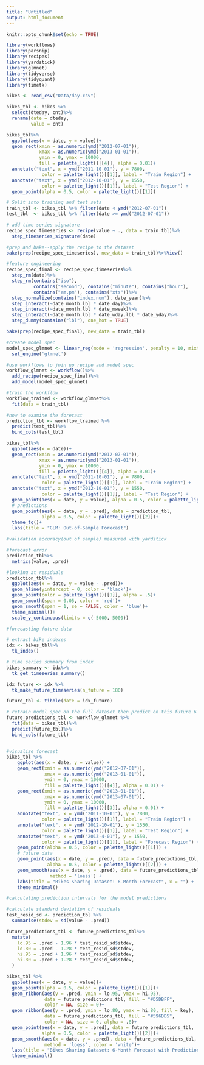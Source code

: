 ```yaml
---
title: "Untitled"
output: html_document
---
```


```r
knitr::opts_chunk$set(echo = TRUE)
```

```r
library(workflows)
library(parsnip)
library(recipes)
library(yardstick)
library(glmnet)
library(tidyverse)
library(tidyquant)
library(timetk)
```

```r
bikes <- read_csv("Data/day.csv")

bikes_tbl <- bikes %>%
  select(dteday, cnt)%>%
  rename(date = dteday,
         value = cnt)

bikes_tbl%>%
  ggplot(aes(x = date, y = value))+
  geom_rect(xmin = as.numeric(ymd("2012-07-01")),
            xmax = as.numeric(ymd("2013-01-01")),
            ymin = 0, ymax = 10000,
            fill = palette_light()[[4]], alpha = 0.01)+
  annotate("text", x = ymd("2011-10-01"), y = 7800,
             color = palette_light()[[1]], label = "Train Region") +
  annotate("text", x = ymd("2012-10-01"), y = 1550,
             color = palette_light()[[1]], label = "Test Region") +
  geom_point(alpha = 0.5, color = palette_light()[[1]])
```

```r
# Split into training and test sets
train_tbl <- bikes_tbl %>% filter(date < ymd("2012-07-01"))
test_tbl  <- bikes_tbl %>% filter(date >= ymd("2012-07-01"))
```

```r
# add time series signature
recipe_spec_timeseries <- recipe(value ~ ., data = train_tbl)%>%
  step_timeseries_signature(date)

#prep and bake--apply the recipe to the dataset
bake(prep(recipe_spec_timeseries), new_data = train_tbl)%>%View()

#feature engineering
recipe_spec_final <- recipe_spec_timeseries%>%
  step_rm(date)%>%
  step_rm(contains("iso"),
          contains("second"), contains("minute"), contains("hour"),
          contains("am.pm"), contains("xts"))%>%
  step_normalize(contains("index.num"), date_year)%>%
  step_interact(~date_month.lbl * date_day)%>%
  step_interact(~date_month.lbl * date_mweek)%>%
  step_interact(~date_month.lbl * date_wday.lbl * date_yday)%>%
  step_dummy(contains("lbl"), one_hot = TRUE)

bake(prep(recipe_spec_final), new_data = train_tbl)
```

```r
#create model spec
model_spec_glmnet <- linear_reg(mode = 'regression', penalty = 10, mixture = 0.7)%>%
  set_engine('glmnet')
```

```r
#use workflows to join up recipe and model spec
workflow_glmnet <- workflow()%>%
  add_recipe(recipe_spec_final)%>%
  add_model(model_spec_glmnet)
```

```r
#train the workflow
workflow_trained <- workflow_glmnet%>%
  fit(data = train_tbl)
```

```r
#now to examine the forecast
prediction_tbl <- workflow_trained %>%
  predict(test_tbl)%>%
  bind_cols(test_tbl)

bikes_tbl%>%
  ggplot(aes(x = date))+
  geom_rect(xmin = as.numeric(ymd("2012-07-01")),
            xmax = as.numeric(ymd("2013-01-01")),
            ymin = 0, ymax = 10000,
            fill = palette_light()[[4]], alpha = 0.01)+
  annotate("text", x = ymd("2011-10-01"), y = 7800,
             color = palette_light()[[1]], label = "Train Region") +
  annotate("text", x = ymd("2012-10-01"), y = 1550,
             color = palette_light()[[1]], label = "Test Region") +
  geom_point(aes(x = date, y = value), alpha = 0.5, color = palette_light()[[1]])+
  # predictions
  geom_point(aes(x = date, y = .pred), data = prediction_tbl,
             alpha = 0.5, color = palette_light()[[2]])+
  theme_tq()+
  labs(title = "GLM: Out-of-Sample Forecast")
```

```r
#validation accuracy(out of sample) measured with yardstick

#forecast error
prediction_tbl%>%
  metrics(value, .pred)
```

```r
#looking at residuals
prediction_tbl%>%
  ggplot(aes(x = date, y = value - .pred))+
  geom_hline(yintercept = 0, color = 'black')+
  geom_point(color = palette_light()[[1]], alpha = .5)+
  geom_smooth(span = 0.05, color = 'red')+
  geom_smooth(span = 1, se = FALSE, color = 'blue')+
  theme_minimal()+
  scale_y_continuous(limits = c(-5000, 5000))
```


```r
#forecasting future data

# extract bike indexes
idx <- bikes_tbl%>%
  tk_index()

# time series summary from index
bikes_summary <- idx%>%
  tk_get_timeseries_summary()

idx_future <- idx %>%
  tk_make_future_timeseries(n_future = 180)

future_tbl <- tibble(date = idx_future)

# retrain model spec on the full dataset then predict on this future 6 months
future_predictions_tbl <- workflow_glmnet %>%
  fit(data = bikes_tbl)%>%
  predict(future_tbl)%>%
  bind_cols(future_tbl)
  
```

```r
#visualize forecast
bikes_tbl %>%
    ggplot(aes(x = date, y = value)) +
    geom_rect(xmin = as.numeric(ymd("2012-07-01")),
              xmax = as.numeric(ymd("2013-01-01")),
              ymin = 0, ymax = 10000,
              fill = palette_light()[[4]], alpha = 0.01) +
    geom_rect(xmin = as.numeric(ymd("2013-01-01")),
              xmax = as.numeric(ymd("2013-07-01")),
              ymin = 0, ymax = 10000,
              fill = palette_light()[[3]], alpha = 0.01) +
    annotate("text", x = ymd("2011-10-01"), y = 7800,
             color = palette_light()[[1]], label = "Train Region") +
    annotate("text", x = ymd("2012-10-01"), y = 1550,
             color = palette_light()[[1]], label = "Test Region") +
    annotate("text", x = ymd("2013-4-01"), y = 1550,
             color = palette_light()[[1]], label = "Forecast Region") +
    geom_point(alpha = 0.5, color = palette_light()[[1]]) +
    # future data
    geom_point(aes(x = date, y = .pred), data = future_predictions_tbl,
               alpha = 0.5, color = palette_light()[[2]]) +
    geom_smooth(aes(x = date, y = .pred), data = future_predictions_tbl,
                method = 'loess') + 
    labs(title = "Bikes Sharing Dataset: 6-Month Forecast", x = "") +
    theme_minimal()
```

```r
#calculating prediction intervals for the model predictions

#calculate standard deviation of residuals
test_resid_sd <- prediction_tbl %>%
  summarise(stdev = sd(value - .pred))

future_predictions_tbl <- future_predictions_tbl%>%
  mutate(
    lo.95 = .pred - 1.96 * test_resid_sd$stdev,
    lo.80 = .pred - 1.28 * test_resid_sd$stdev,
    hi.95 = .pred + 1.96 * test_resid_sd$stdev,
    hi.80 = .pred + 1.28 * test_resid_sd$stdev,
  )

bikes_tbl %>%
  ggplot(aes(x = date, y = value))+
  geom_point(alpha = 0.5, color = palette_light()[[1]])+
  geom_ribbon(aes(y = .pred, ymin = lo.95, ymax = hi.95),
              data = future_predictions_tbl, fill = "#D5DBFF",
              color = NA, size = 0)+
  geom_ribbon(aes(y = .pred, ymin = lo.80, ymax = hi.80, fill = key),
              data = future_predictions_tbl, fill = "#596DD5",
              color = NA, size = 0, alpha = .8)+
  geom_point(aes(x = date, y = .pred), data = future_predictions_tbl,
             alpha = 0.5, color = palette_light()[[2]])+
  geom_smooth(aes(x = date, y = .pred), data = future_predictions_tbl,
              method = 'loess', color = 'white')+
  labs(title = "Bikes Sharing Dataset: 6-Month Forecast with Prediction Intervals", x = "") +
  theme_minimal()
```

